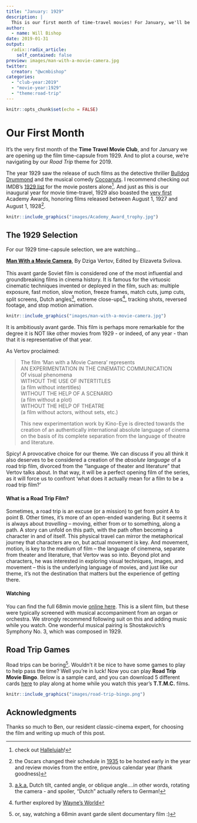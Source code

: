 ```yaml
---
title: "January: 1929"
description: |
  This is our first month of time-travel movies! For January, we'll be traveling to 1929 to pick the first film in our year-long theme "Road Trip".
author:
  - name: Will Bishop
date: 2019-01-31
output:
  radix::radix_article:
    self_contained: false
preview: images/man-with-a-movie-camera.jpg
twitter:
  creator: "@wcmbishop"
categories:
  - "club-year:2019"
  - "movie-year:1929"
  - "theme:road-trip"
---
```


```r
knitr::opts_chunk$set(echo = FALSE)
```

# Our First Month

It's the very first month of the **Time Travel Movie Club**, and for January we are opening up the film time-capsule from 1929. And to plot a course, we're navigating by our *Road Trip* theme for 2019. 

The year 1929 saw the release of such films as the detective thriller [Bulldog Drummond](https://www.imdb.com/title/tt0019735) and the musical comedy [Cocoanuts](https://www.imdb.com/title/tt0019777). I recommend checking out IMDB's [1929 list](https://www.imdb.com/search/title?year=1929&title_type=feature) for the movie posters alone^[check out [Hallelujah](https://www.imdb.com/title/tt0019959/mediaviewer/rm577073664)!]. And just as this is our inaugural year for movie time-travel, 1929 also boasted the [very first](https://www.oscars.org/oscars/ceremonies/1929) Academy Awards, honoring films released between August 1, 1927 and August 1, 1928^[the Oscars changed their schedule in [1935](https://www.oscars.org/oscars/ceremonies/1935) to be hosted early in the year and review movies from the entire, previous calendar year (thank goodness)]. 

<aside>
```r
knitr::include_graphics("images/Academy_Award_trophy.jpg")
```
</aside>


## The 1929 Selection

For our 1929 time-capsule selection, we are watching...

[**Man With a Movie Camera**](https://www.imdb.com/title/tt0019760/),
By Dziga Vertov, Edited by Elizaveta Svilova. <br><br>
This avant garde Soviet film is considered one of the most influential and groundbreaking films in cinema history. It is famous for the virtuosic cinematic techniques invented or deployed in the film, such as: multiple exposure, fast motion, slow motion, freeze frames, match cuts, jump cuts, split screens, Dutch angles^[[a.k.a.](https://en.wikipedia.org/wiki/Dutch_angle) Dutch tilt, canted angle, or oblique angle....in other words, rotating the camera - and spoiler, "Dutch" actually refers to German!], extreme close-ups^[further explored by [Wayne's World](https://www.youtube.com/watch?v=BYu_N2Fb2Vc)], tracking shots, reversed footage, and stop motion animation.

<aside>
```r
knitr::include_graphics("images/man-with-a-movie-camera.jpg")
```
</aside>

It is ambitiously avant garde.  This film is perhaps more remarkable for the degree it is NOT like other movies from 1929 - or indeed, of any year - than that it is representative of that year.

As Vertov proclaimed:

> The film 'Man with a Movie Camera' represents  
AN EXPERIMENTATION IN THE CINEMATIC COMMUNICATION  
Of visual phenomena  
WITHOUT THE USE OF INTERTITLES  
(a film without intertitles)  
WITHOUT THE HELP OF A SCENARIO  
(a film without a plot)  
WITHOUT THE HELP OF THEATRE  
(a film without actors, without sets, etc.)  
>
> This new experimentation work by Kino-Eye is directed towards the creation of an authentically international absolute language of cinema on the basis of its complete separation from the language of theatre and literature.

Spicy! A provocative choice for our theme. We can discuss if you all think it also deserves to be considered a creation of the *absolute language* of a road trip film, divorced from the "language of theater and literature" that Vertov talks about. In that way, it will be a perfect opening film of the series, as it will force us to confront 'what does it actually mean for a film to be a road trip film?'

#### What is a Road Trip Film?

Sometimes, a road trip is an excuse (or a mission) to get from point A to point B. Other times, it's more of an open-ended wandering. But it seems it is always about *travelling* -- moving, either from or to something, along a path. A story can unfold on this path, with the path often becoming a character in and of itself. This physical travel can mirror the metaphorical journey that characters are on, but actual movement is key. And movement, motion, is key to the medium of film -- the language of cinemena, separate from theater and literature, that Vertov was so into. Beyond plot and characters, he was interested in exploring visual techniques, images, and movement -- this is the underlying language of movies, and just like our theme, it's not the destination that matters but the experience of getting there.

#### Watching

You can find the full 68min movie [online here](https://en.wikipedia.org/wiki/File:Man_With_A_Movie_Camera_(Dziga_Vertov,_1929).webm). This is a silent film, but these were typically screened with musical accompaniment from an organ or orchestra. We strongly recommend following suit on this and adding music while you watch. One wonderful musical pairing is Shostakovich's Symphony No. 3, which was composed in 1929. 

## Road Trip Games

Road trips can be boring^[or, say, watching a 68min avant garde silent documentary film :)]. Wouldn't it be nice to have some games to play to help pass the time? Well you're in luck! Now you can play **Road Trip Movie Bingo**. Below is a sample card, and you can download 5 different cards [here](road-trip-bingo.zip) to play along at home while you watch this year's **T.T.M.C.** films.

```r
knitr::include_graphics("images/road-trip-bingo.png")
```

## Acknowledgments {.appendix}

Thanks so much to Ben, our resident classic-cinema expert, for choosing the film and writing up much of this post.
